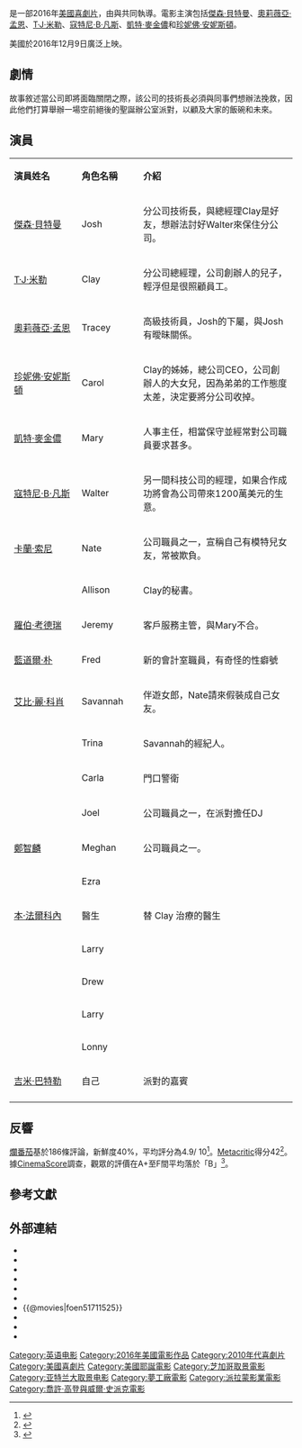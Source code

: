 {{noteTA
|G1=Movie
|G2=Show
}}
{{Infobox film
| name           = 聖誕搞轟趴
| original_name  = {{lang|en|''Office Christmas Party''}}
| image          = Office Christmas Party Poster.jpg
| caption        = 電影海報
| director       = {{link-en|喬許·高登與威爾·史派克|Josh Gordon & Will Speck|喬許·高登}}<br>{{link-en|喬許·高登與威爾·史派克|Josh Gordon & Will Speck|威爾·史派克}}
| producer       = {{Plainlist|
* [[Guymon_Casady|Guymon Casady]]
* [[Daniel_Rappaport|Daniel Rappaport]]
* {{link-en|史考特·史圖柏|Scott Stuber}}
}}
| writer         = {{Plainlist|
* Justin Malen
* [[Laura_Solon|Laura Solon]]
* [[Dan_Mazer|Dan Mazer]]
}}
| starring       = [[傑森·貝特曼|傑森·貝特曼]]<br>[[奧莉薇亞·孟恩|奧莉薇亞·孟恩]]<br>[[T·J·米勒|T·J·米勒]]<br>[[凱特·麥金儂|凱特·麥金儂]]<br>[[珍妮佛·安妮斯頓|珍妮佛·安妮斯頓]]
| music          = [[Theodore_Shapiro|Theodore Shapiro]]
| cinematography = Jeff Cutter
| editing        = {{Plainlist|
* Jeff Groth
* Evan Henke
}}
| studio         = {{Plainlist|
* [[梦工厂|梦工厂]]
* [[Reliance_Entertainment|Reliance Entertainment]]
* [[Bluegrass_Films|Bluegrass Films]]
* Entertainment 360
}}
| distributor    = [[派拉蒙影業|派拉蒙影業]]
| released       = {{Film date|2016|12|5|[[紐約市|紐約市]]|2016|12|8|巴西|2016|12|9|美國|2016|12|23|臺灣}}
| runtime        = 105分鐘<!--Theatrical runtime: 105:08--><ref>{{cite web | url=http://www.bbfc.co.uk/releases/office-christmas-party-film | title=''Office Christmas Party'' (15) | work=[[British_Board_of_Film_Classification|British Board of Film Classification]] | date=November 25, 2016 | accessdate=November 25, 2016 | archive-date=2020-09-19 | archive-url=https://web.archive.org/web/20200919023810/https://www.bbfc.co.uk/releases/office-christmas-party-film | dead-url=no }}</ref>
| country        = {{USA}}
| language       = 英語
| language       = [[英語|英語]]
| runtime        = 105分鐘
| budget         = 4500萬美元
| gross          = 1.14億美元<ref name="BOM">{{cite web |url=http://www.boxofficemojo.com/movies/?id=officechristmasparty.htm |title=Office Christmas Party (2016) |website=Box Office Mojo |accessdate=December 11, 2016 |archive-date=2019-07-20 |archive-url=https://web.archive.org/web/20190720152651/https://www.boxofficemojo.com/movies/?id=officechristmasparty.htm |dead-url=no }}</ref>
| preceded_by    = 
| followed_by    = 
| cn_name        = 办公室圣诞派对
| hk_name        = 今個聖誕無銀用
| tw_name        = 聖誕搞轟趴
}}
{{作品名稱|name=''Office Christmas Party''|hk=今個聖誕無銀用|tw=聖誕搞轟趴|cn=办公室圣诞派对}}是一部2016年[[美國|美國]]{{le|聖誕媒體|Christmas by medium|聖誕}}[[喜劇片|喜劇片]]，由{{link-en|喬許·高登與威爾·史派克|Josh Gordon & Will Speck|喬許·高登}}與{{link-en|喬許·高登與威爾·史派克|Josh Gordon & Will Speck|威爾·史派克}}共同執導。電影主演包括[[傑森·貝特曼|傑森·貝特曼]]、[[奧莉薇亞·孟恩|奧莉薇亞·孟恩]]、[[T·J·米勒|T·J·米勒]]、[[寇特尼·B·凡斯|寇特尼·B·凡斯]]、[[凱特·麥金儂|凱特·麥金儂]]和[[珍妮佛·安妮斯頓|珍妮佛·安妮斯頓]]。

美國於2016年12月9日廣泛上映。

== 劇情 ==
故事敘述當公司即將面臨關閉之際，該公司的技術長必須與同事們想辦法挽救，因此他們打算舉辦一場空前絕後的聖誕辦公室派對，以顧及大家的飯碗和未來。

== 演員 ==
{|class="wikitable" width="60%"
|- style="background:#AFC7BA; color:snow" align=center
|style="width:22%"|'''演員姓名'''||style="width:20%"|'''角色名稱'''||style="width:50%"|'''介紹'''
|-
![[傑森·貝特曼|傑森·貝特曼]]
! Josh
| 分公司技術長，與總經理Clay是好友，想辦法討好Walter來保住分公司。
|-
! [[T·J·米勒|T·J·米勒]]
! Clay
| 分公司總經理，公司創辦人的兒子，輕浮但是很照顧員工。
|-
! [[奧莉薇亞·孟恩|奧莉薇亞·孟恩]]
! Tracey
| 高級技術員，Josh的下屬，與Josh有曖昧關係。
|-
! [[珍妮佛·安妮斯頓|珍妮佛·安妮斯頓]]
! Carol
| Clay的姊姊，總公司CEO，公司創辦人的大女兒，因為弟弟的工作態度太差，決定要將分公司收掉。
|-
! [[凱特·麥金儂|凱特·麥金儂]]
! Mary
| 人事主任，相當保守並經常對公司職員要求甚多。
|-
![[寇特尼·B·凡斯|寇特尼·B·凡斯]]
! Walter
| 另一間科技公司的經理，如果合作成功將會為公司帶來1200萬美元的生意。
|-
![[卡蘭·索尼|卡蘭·索尼]]
! Nate
| 公司職員之一，宣稱自己有模特兒女友，常被欺負。
|-
! {{link-en|凡妮莎·拜爾|Vanessa Bayer}}
! Allison
| Clay的秘書。
|-
![[羅伯·考德瑞|羅伯·考德瑞]]
! Jeremy
| 客戶服務主管，與Mary不合。
|-
![[藍道爾·朴|藍道爾·朴]]
! Fred
| 新的會計室職員，有奇怪的性癖號
|-
![[艾比·麗·科肖|艾比·麗·科肖]]
!Savannah
| 伴遊女郎，Nate請來假裝成自己女友。
|-
! {{link-en|吉莉安·貝爾|Jillian Bell}}
! Trina
| Savannah的經紀人。
|-
!{{link-en|達芬·喬伊·藍道夫|Da'Vine Joy Randolph}}
! Carla
| 門口警衛
|-
!{{link-en|山姆·理查德森|Sam Richardson (actor)}}
! Joel
| 公司職員之一，在派對擔任DJ
|-
! [[鄭智麟|鄭智麟]]
! Meghan
|公司職員之一。
|-
!{{link-en|麥特·華許|Matt Walsh (comedian)}}
! Ezra
| 
|-
![[本·法爾科內|本·法爾科內]]
! 醫生
| 替 Clay 治療的醫生
|-
!{{link-en|阿德里安·馬丁尼茲|Adrian Martinez (actor)}}
! Larry
| 
|-
!{{link-en|奧利佛·庫珀|Oliver Cooper}}
! Drew
| 
|-
!{{link-en|安德鲁·里德斯|Andrew Leeds (actor)}}
! Larry
| 
|-
!{{link-en|福瓊·凡姆斯特|Fortune Feimster}}
! Lonny
| 
|-
![[吉米·巴特勒|吉米·巴特勒]]
! 自己
| 派對的嘉賓
|-
|}

== 反響 ==
[[爛番茄|爛番茄]]基於186條評論，新鮮度40%，平均評分為4.9/ 10<ref>{{cite web |url=https://www.rottentomatoes.com/m/office_christmas_party |title=Office Christmas Party (2016) |publisher=Rotten Tomatoes |accessdate=December 11, 2016 |archive-date=2021-04-18 |archive-url=https://web.archive.org/web/20210418181004/https://www.rottentomatoes.com/m/office_christmas_party |dead-url=no }}</ref>。[[Metacritic|Metacritic]]得分42<ref>{{cite web |url=http://www.metacritic.com/movie/office-christmas-party |title=Office Christmas Party reviews |publisher=[[Metacritic|Metacritic]] |accessdate=December 10, 2016 |archive-date=2020-11-08 |archive-url=https://web.archive.org/web/20201108171107/http://www.metacritic.com/movie/office-christmas-party |dead-url=no }}</ref>。據[[CinemaScore|CinemaScore]]調查，觀眾的評價在A+至F間平均落於「B」<ref name="CinemaScore">{{cite web |url=https://m.cinemascore.com |title=CinemaScore |work=cinemascore.com |access-date=2022-02-09 |archive-date=2019-12-10 |archive-url=https://web.archive.org/web/20191210223808/https://m.cinemascore.com/ |dead-url=no }}</ref>。

== 參考文獻 ==
{{Reflist|30em}}

== 外部連結 ==
*{{mojo title|officechristmasparty}}
*{{IMDb title|1711525}}
*{{rotten-tomatoes|office_christmas_party}}
*{{metacritic film|office-christmas-party}}
*{{amg movie|654192}}
*{{Yahoomovie id|6437}}
*{{@movies|foen51711525}}
*{{Yahoo-movie-hk title|z5xQ0-今個聖誕無銀用}}
*{{Mtime|232120}}
*{{douban}}

{{喬許·高登與威爾·史派克}}
{{DEFAULTSORT:Office Christmas Party}}
[[Category:英语电影|Category:英语电影]]
[[Category:2016年美國電影作品|Category:2016年美國電影作品]]
[[Category:2010年代喜劇片|Category:2010年代喜劇片]]
[[Category:美國喜劇片|Category:美國喜劇片]]
[[Category:美國耶誕電影|Category:美國耶誕電影]]
[[Category:芝加哥取景電影|Category:芝加哥取景電影]]
[[Category:亚特兰大取景电影|Category:亚特兰大取景电影]]
[[Category:夢工廠電影|Category:夢工廠電影]]
[[Category:派拉蒙影業電影|Category:派拉蒙影業電影]]
[[Category:喬許·高登與威爾·史派克電影|Category:喬許·高登與威爾·史派克電影]]